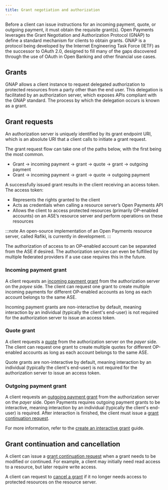 ```yaml
---
title: Grant negotiation and authorization
---
```



Before a client can issue instructions for an incoming payment, quote, or outgoing payment, it must obtain the requisite grant(s). Open Payments leverages the <LinkOut href='https://datatracker.ietf.org/doc/html/draft-ietf-gnap-core-protocol'>Grant Negotiation and Authorization Protocol (GNAP)</LinkOut> to define a standard mechanism for clients to obtain grants. GNAP is a protocol being developed by the Internet Engineering Task Force (IETF) as the successor to OAuth 2.0, designed to fill many of the gaps discovered through the use of OAuth in Open Banking and other financial use cases.

## Grants

GNAP allows a client instance to request delegated authorization to protected resources from a party other than the end user. This delegation is facilitated by an authorization server, which exposes APIs compliant with the GNAP standard. The process by which the delegation occurs is known as a grant.

## Grant requests

An authorization server is uniquely identified by its grant endpoint URI, which is an absolute URI that a client calls to initiate a grant request.

The grant request flow can take one of the paths below, with the first being the most common.

- Grant -> incoming payment -> grant -> quote -> grant -> outgoing payment
- Grant -> incoming payment -> grant -> quote -> outgoing payment

A successfully issued grant results in the client receiving an access token. The access token:

- Represents the rights granted to the client
- Acts as credentials when calling a resource server’s Open Payments API
- Allows the client to access protected resources (primarily OP-enabled accounts) on an ASE’s resource server and perform operations on these resources

:::note
An open-source implementation of an Open Payments resource server, called <LinkOut href='https://rafiki.dev'>Rafiki</LinkOut>, is currently in development.
:::

The authorization of access to an OP-enabled account can be separated from the ASE if desired. The authorization service can even be fulfilled by multiple federated providers if a use case requires this in the future.

### Incoming payment grant

A client requests an [incoming payment grant](/apis/resource-server/operations/create-incoming-payment) from the authorization server on the _payee_ side. The client can request one grant to create multiple incoming payments for different OP-enabled accounts as long as each account belongs to the same ASE.

Incoming payment grants are non-interactive by default, meaning interaction by an individual (typically the client's end-user) is not required for the authorization server to issue an access token.

### Quote grant

A client requests a [quote](/apis/resource-server/operations/create-quote) from the authorization server on the _payer_ side. The client can request one grant to create multiple quotes for different OP-enabled accounts as long as each account belongs to the same ASE.

Quote grants are non-interactive by default, meaning interaction by an individual (typically the client's end-user) is not required for the authorization server to issue an access token.

### Outgoing payment grant

A client requests an [outgoing payment grant](/apis/resource-server/operations/create-outgoing-payment) from the authorization server on the _payer_ side. Open Payments requires outgoing payment grants to be interactive, meaning interaction by an individual (typically the client's end-user) is required. After interaction is finished, the client must issue a [grant continuation request](/apis/auth-server/operations/post-continue).

For more information, refer to the [create an interactive grant](/guides/create-interactive-grant) guide.

## Grant continuation and cancellation

A client can issue a [grant continuation request](/apis/auth-server/operations/post-continue) when a grant needs to be modified or continued. For example, a client may initially need read access to a resource, but later require write access.

A client can request to [cancel a grant](/apis/auth-server/operations/delete-continue) if it no longer needs access to protected resources on the resource server.
